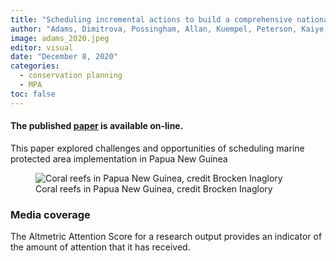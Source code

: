 ```yaml
---
title: "Scheduling incremental actions to build a comprehensive national protected area network for Papua New Guinea"
author: "Adams, Dimitrova, Possingham, Allan, Kuempel, Peterson, Kaiye, Keako, Tulloch"
image: adams_2020.jpeg
editor: visual
date: "December 8, 2020"
categories:
  - conservation planning
  - MPA
toc: false
---
```


#### The published [paper](https://conbio.onlinelibrary.wiley.com/doi/full/10.1111/csp2.354) is available on-line.

This paper explored challenges and opportunities of scheduling marine protected area implementation in Papua New Guinea

![Coral reefs in Papua New Guinea, credit Brocken Inaglory](adams_2020.jpeg)

### Media coverage

The Altmetric Attention Score for a research output provides an indicator of the amount of attention that it has received.

```{=html}
<script type="text/javascript" src="https://d1bxh8uas1mnw7.cloudfront.net/assets/embed.js"></script>
```
::: {.altmetric-embed data-badge-type="medium-donut" data-badge-details="right" data-doi="10.1111/csp2.354"}
:::
